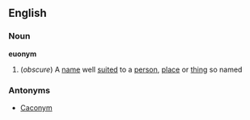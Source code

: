 ==English==
===Noun===
'''euonym'''
#(''obscure'') A [[name]] well [[suited]] to a [[person]], [[place]] or [[thing]] so named

===Antonyms===
* [[Caconym]]